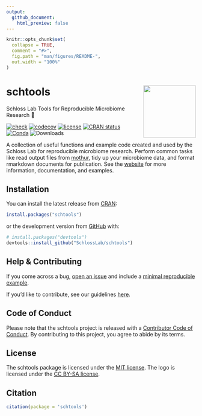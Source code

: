 ```yaml
---
output: 
  github_document:
    html_preview: false
---
```


<!-- README.md is generated from README.Rmd. Please edit that file -->

```r
knitr::opts_chunk$set(
  collapse = TRUE,
  comment = "#>",
  fig.path = "man/figures/README-",
  out.width = "100%"
)
```

# schtools <a href='http://www.schlosslab.org/schtools'><img src='man/figures/logo.png' align="right" height="139" /></a>

Schloss Lab Tools for Reproducible Microbiome Research 💩

<!-- badges: start -->
[![check](https://github.com/SchlossLab/schtools/workflows/check/badge.svg)](https://github.com/SchlossLab/schtools/actions)
[![codecov](https://codecov.io/gh/SchlossLab/schtools/branch/master/graph/badge.svg)](https://app.codecov.io/gh/SchlossLab/schtools?branch=main)
[![license](https://img.shields.io/badge/license-MIT-blue.svg)](https://github.com/SchlossLab/schtools/blob/main/LICENSE.md)
[![CRAN status](https://www.r-pkg.org/badges/version/schtools)](https://CRAN.R-project.org/package=schtools)
[![Conda](https://img.shields.io/conda/vn/conda-forge/r-schtools)](https://anaconda.org/conda-forge/r-schtools)
![Downloads](https://cranlogs.r-pkg.org/badges/grand-total/schtools)
<!-- badges: end -->

A collection of useful functions and example code created and used by the
Schloss Lab for reproducible microbiome research. Perform common tasks like read
output files from [mothur](https://mothur.org), tidy up your microbiome data,
and format rmarkdown documents for publication. See the
[website](http://www.schlosslab.org/schtools/) for more information,
documentation, and examples.

## Installation

You can install the latest release from [CRAN](https://cran.r-project.org/package=schtools):

```r
install.packages("schtools")
```

or the development version from [GitHub](https://github.com/SchlossLab/schtools) with:

```r
# install.packages("devtools")
devtools::install_github("SchlossLab/schtools")
```

## Help & Contributing

If you come across a bug, [open an
issue](https://github.com/SchlossLab/schtools/issues) and include a [minimal
reproducible example](https://www.tidyverse.org/help/).

If you'd like to contribute, see our guidelines
[here](http://www.schlosslab.org/schtools/CONTRIBUTING.html).

## Code of Conduct

Please note that the schtools project is released with a [Contributor Code of Conduct](https://contributor-covenant.org/version/2/0/CODE_OF_CONDUCT.html). By contributing to this project, you agree to abide by its terms.

## License

The schtools package is licensed under 
the [MIT license](https://github.com/SchlossLab/schtools/blob/main/LICENSE.md#mit-license).
The logo is licensed under the 
[CC BY-SA license](#creative-commons-share-alike-license#creative-commons-share-alike-license).

## Citation

```r
citation(package = 'schtools')
```

